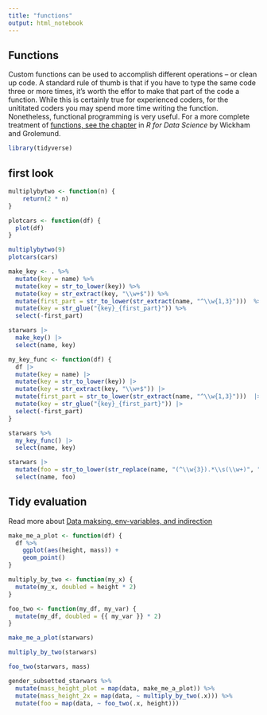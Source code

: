 ```yaml
---
title: "functions"
output: html_notebook
---
```


## Functions

Custom functions can be used to accomplish different operations -- or clean up code.  A standard rule of thumb is that if you have to type the same code three or more times, it's worth the effor to make that part of the code a function.  While this is certainly true for experienced coders, for the unititated coders you may spend more time writing the function. Nonetheless, functional programming is very useful.  For a more complete treatment of [functions, see the chapter](https://r4ds.had.co.nz/functions.html) in _R for Data Science_ by Wickham and Grolemund.

```r
library(tidyverse)
```


## first look

```r
multiplybytwo <- function(n) {
    return(2 * n)
}

plotcars <- function(df) {
  plot(df)
}

```

```r
multiplybytwo(9)
plotcars(cars)
```
```r
make_key <- . %>% 
  mutate(key = name) %>%  
  mutate(key = str_to_lower(key)) %>%  
  mutate(key = str_extract(key, "\\w+$")) %>% 
  mutate(first_part = str_to_lower(str_extract(name, "^\\w{1,3}")))  %>% 
  mutate(key = str_glue("{key}_{first_part}")) %>% 
  select(-first_part)

starwars |>
  make_key() |>
  select(name, key)
```


```r
my_key_func <- function(df) {
  df |> 
  mutate(key = name) |>  
  mutate(key = str_to_lower(key)) |>  
  mutate(key = str_extract(key, "\\w+$")) |> 
  mutate(first_part = str_to_lower(str_extract(name, "^\\w{1,3}")))  |> 
  mutate(key = str_glue("{key}_{first_part}")) |> 
  select(-first_part)
}

starwars %>% 
  my_key_func() |>
  select(name, key)
```


```r
starwars |> 
  mutate(foo = str_to_lower(str_replace(name, "(^\\w{3}).*\\s(\\w+)", "\\2_\\1"))) |>
  select(name, foo)
```

## Tidy evaluation

Read more about [Data maksing, env-variables, and indirection](https://dplyr.tidyverse.org/articles/programming.html#data-masking)

```r
make_me_a_plot <- function(df) {
  df %>% 
    ggplot(aes(height, mass)) +
    geom_point() 
}

multiply_by_two <- function(my_x) {
  mutate(my_x, doubled = height * 2)
}

foo_two <- function(my_df, my_var) {
  mutate(my_df, doubled = {{ my_var }} * 2)
}
```


```r
make_me_a_plot(starwars)

multiply_by_two(starwars)

foo_two(starwars, mass)
```


```r
gender_subsetted_starwars %>% 
  mutate(mass_height_plot = map(data, make_me_a_plot)) %>% 
  mutate(mass_height_2x = map(data, ~ multiply_by_two(.x))) %>%
  mutate(foo = map(data, ~ foo_two(.x, height))) 
```
